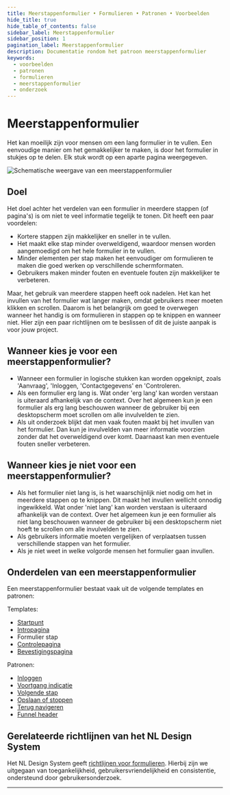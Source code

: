 ```yaml
---
title: Meerstappenformulier • Formulieren • Patronen • Voorbeelden
hide_title: true
hide_table_of_contents: false
sidebar_label: Meerstappenformulier
sidebar_position: 1
pagination_label: Meerstappenformulier
description: Documentatie rondom het patroon meerstappenformulier
keywords:
  - voorbeelden
  - patronen
  - formulieren
  - meerstappenformulier
  - onderzoek
---
```



# Meerstappenformulier

Het kan moeilijk zijn voor mensen om een lang formulier in te vullen. Een eenvoudige manier om het gemakkelijker te maken, is door het formulier in stukjes op te delen. Elk stuk wordt op een aparte pagina weergegeven.

![Schematische weergave van een meerstappenformulier](https://raw.githubusercontent.com/nl-design-system/documentatie/assets/voorbeeld_formulier_meer-stappen.png)

## Doel

Het doel achter het verdelen van een formulier in meerdere stappen (of pagina's) is om niet te veel informatie tegelijk te tonen. Dit heeft een paar voordelen:

- Kortere stappen zijn makkelijker en sneller in te vullen.
- Het maakt elke stap minder overweldigend, waardoor mensen worden aangemoedigd om het hele formulier in te vullen.
- Minder elementen per stap maken het eenvoudiger om formulieren te maken die goed werken op verschillende schermformaten.
- Gebruikers maken minder fouten en eventuele fouten zijn makkelijker te verbeteren.

Maar, het gebruik van meerdere stappen heeft ook nadelen. Het kan het invullen van het formulier wat langer maken, omdat gebruikers meer moeten klikken en scrollen. Daarom is het belangrijk om goed te overwegen wanneer het handig is om formulieren in stappen op te knippen en wanneer niet. Hier zijn een paar richtlijnen om te beslissen of dit de juiste aanpak is voor jouw project.

## Wanneer kies je voor een meerstappenformulier?

- Wanneer een formulier in logische stukken kan worden opgeknipt, zoals 'Aanvraag', 'Inloggen, 'Contactgegevens' en 'Controleren.
- Als een formulier erg lang is. Wat onder 'erg lang' kan worden verstaan is uiteraard afhankelijk van de context. Over het algemeen kun je een formulier als erg lang beschouwen wanneer de gebruiker bij een desktopscherm moet scrollen om alle invulvelden te zien.
- Als uit onderzoek blijkt dat men vaak fouten maakt bij het invullen van het formulier. Dan kun je invulvelden van meer informatie voorzien zonder dat het overweldigend over komt. Daarnaast kan men eventuele fouten sneller verbeteren.

## Wanneer kies je niet voor een meerstappenformulier?

- Als het formulier niet lang is, is het waarschijnlijk niet nodig om het in meerdere stappen op te knippen. Dit maakt het invullen wellicht onnodig ingewikkeld. Wat onder 'niet lang' kan worden verstaan is uiteraard afhankelijk van de context. Over het algemeen kun je een formulier als niet lang beschouwen wanneer de gebruiker bij een desktopscherm niet hoeft te scrollen om alle invulvelden te zien.
- Als gebruikers informatie moeten vergelijken of verplaatsen tussen verschillende stappen van het formulier.
- Als je niet weet in welke volgorde mensen het formulier gaan invullen.

## Onderdelen van een meerstappenformulier

Een meerstappenformulier bestaat vaak uit de volgende templates en patronen:

Templates:

- [Startpunt](startpunt.mdx)
- [Intropagina](intropagina.mdx)
- Formulier stap
- [Controlepagina](controlepagina.mdx)
- [Bevestigingspagina](bevestigingspagina.mdx)

Patronen:

- [Inloggen](inloggen.mdx)
- [Voortgang indicatie](voortgang-indicatie.mdx)
- [Volgende stap](volgende-stap.mdx)
- [Opslaan of stoppen](opslaan-of-stoppen.mdx)
- [Terug navigeren](terug-navigeren.mdx)
- [Funnel header](funnel-header.mdx)

## Gerelateerde richtlijnen van het NL Design System

Het NL Design System geeft [richtlijnen voor formulieren](/richtlijnen/formulieren/). Hierbij zijn we uitgegaan van toegankelijkheid, gebruikersvriendelijkheid en consistentie, ondersteund door gebruikersonderzoek.

---

<PatternFooterInfo />
